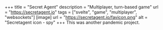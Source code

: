 +++
title = "Secret Agent"
description = "Multiplayer, turn-based game"
url = "https://secretagent.io"
tags = ["svelte", "game", "multiplayer", "websockets"]
[image]
url = "https://secretagent.io/favicon.png"
alt = "Secretagent icon - spy"
+++
This was another pandemic project.